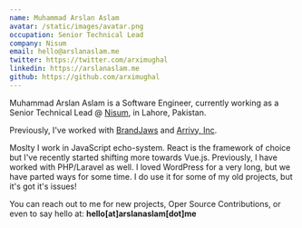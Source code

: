 ```yaml
---
name: Muhammad Arslan Aslam
avatar: /static/images/avatar.png
occupation: Senior Technical Lead
company: Nisum
email: hello@arslanaslam.me
twitter: https://twitter.com/arximughal
linkedin: https://arslanaslam.me
github: https://github.com/arximughal
---
```


Muhammad Arslan Aslam is a Software Engineer, currently working as a Senior Technical Lead @ [Nisum](https://nisum.com), in Lahore, Pakistan.

Previously, I've worked with [BrandJaws](https://brandjaws.com) and [Arrivy, Inc](https://arrivy.com).

Moslty I work in JavaScript echo-system. React is the framework of choice but I've recently started shifting more towards Vue.js. Previously, I have worked with PHP/Laravel as well. I loved WordPress for a very long, but we have parted ways for some time. I do use it for some of my old projects, but it's got it's issues!

You can reach out to me for new projects, Oper Source Contributions, or even to say hello at: **hello[at]arslanaslam[dot]me**
